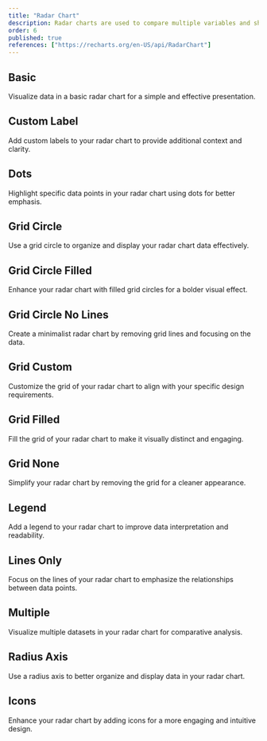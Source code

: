 ```yaml
---
title: "Radar Chart"
description: Radar charts are used to compare multiple variables and show their relative strengths across categories.
order: 6
published: true
references: ["https://recharts.org/en-US/api/RadarChart"]
---
```


## Basic
Visualize data in a basic radar chart for a simple and effective presentation.
<How withNoPadding={true} isCenter={false} toUse="charts/radar/radar-chart-basic-demo"/>

## Custom Label
Add custom labels to your radar chart to provide additional context and clarity.
<How withNoPadding={true} isCenter={false} toUse="charts/radar/radar-chart-custom-label-demo"/>

## Dots
Highlight specific data points in your radar chart using dots for better emphasis.
<How withNoPadding={true} isCenter={false} toUse="charts/radar/radar-chart-dots-demo"/>

## Grid Circle
Use a grid circle to organize and display your radar chart data effectively.
<How withNoPadding={true} isCenter={false} toUse="charts/radar/radar-chart-grid-circle-demo"/>

## Grid Circle Filled
Enhance your radar chart with filled grid circles for a bolder visual effect.
<How withNoPadding={true} isCenter={false} toUse="charts/radar/radar-chart-grid-circle-filled-demo"/>

## Grid Circle No Lines
Create a minimalist radar chart by removing grid lines and focusing on the data.
<How withNoPadding={true} isCenter={false} toUse="charts/radar/radar-chart-grid-circle-no-lines-demo"/>

## Grid Custom
Customize the grid of your radar chart to align with your specific design requirements.
<How withNoPadding={true} isCenter={false} toUse="charts/radar/radar-chart-grid-custom-demo"/>

## Grid Filled
Fill the grid of your radar chart to make it visually distinct and engaging.
<How withNoPadding={true} isCenter={false} toUse="charts/radar/radar-chart-grid-filled-demo"/>

## Grid None
Simplify your radar chart by removing the grid for a cleaner appearance.
<How withNoPadding={true} isCenter={false} toUse="charts/radar/radar-chart-grid-none-demo"/>

## Legend
Add a legend to your radar chart to improve data interpretation and readability.
<How withNoPadding={true} isCenter={false} toUse="charts/radar/radar-chart-legend-demo"/>

## Lines Only
Focus on the lines of your radar chart to emphasize the relationships between data points.
<How withNoPadding={true} isCenter={false} toUse="charts/radar/radar-chart-lines-only-demo"/>

## Multiple
Visualize multiple datasets in your radar chart for comparative analysis.
<How withNoPadding={true} isCenter={false} toUse="charts/radar/radar-chart-multiple-demo"/>

## Radius Axis
Use a radius axis to better organize and display data in your radar chart.
<How withNoPadding={true} isCenter={false} toUse="charts/radar/radar-chart-radius-axis-demo"/>

## Icons
Enhance your radar chart by adding icons for a more engaging and intuitive design.
<How withNoPadding={true} isCenter={false} toUse="charts/radar/radar-chart-icons-demo"/>
